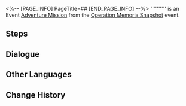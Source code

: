 <%-- [PAGE_INFO]
PageTitle=##
[END_PAGE_INFO] --%>
{{Stub|Dialogue.}}
{{Mission Infobox
|id            = 8024307
|title         = 
|image         = <!--Mission .png-->
|type          = Adventure
|event_name    = Operation Memoria Snapshot
|chapter       = 
|requirements  = {{subst:void|<!--Unknown: {"Type":"Manual"}-->}}
|summary       = <!--official mission summary from Fate's Atlas-->
|characters    = Randolph; Trailblazer
|startLocation = [[The Xianzhou Luofu]] - [[Central Starskiff Haven]]
|world         = The Xianzhou Luofu
|area          = Central Starskiff Haven
|prev          = 
|next          = 
|rewards       = 
}}
'''''''''' is an Event [[Adventure Mission]] from the [[Operation Memoria Snapshot]] event.

==Steps==


<!--
==Gameplay Notes==

--><!--
==Trial Character==

-->
==Dialogue==
{{Stub Dialogue}}

{{Dialogue End}}

==Other Languages==
{{Other Languages
|en   = 
|zhs  = 
|zht  = 
|ja   = 
|ko   = 
|es   = 
|fr   = 
|ru   = 
|th   = 
|vi   = 
|de   = 
|id   = 
|pt   = 
}}

==Change History==
{{Change History|2.4}}
